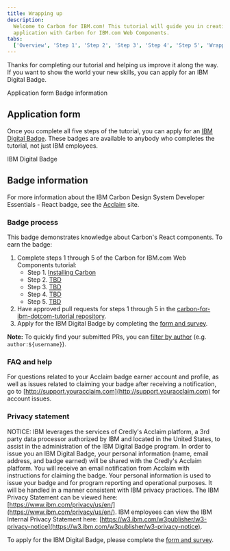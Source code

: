 ```yaml
---
title: Wrapping up
description:
  Welcome to Carbon for IBM.com! This tutorial will guide you in creating an
  application with Carbon for IBM.com Web Components.
tabs:
  ['Overview', 'Step 1', 'Step 2', 'Step 3', 'Step 4', 'Step 5', 'Wrapping up']
---
```


<PageDescription>

Thanks for completing our tutorial and helping us improve it along the way. If
you want to show the world your new skills, you can apply for an IBM Digital
Badge.

</PageDescription>

<AnchorLinks>

<AnchorLink>Application form</AnchorLink>
<AnchorLink>Badge information</AnchorLink>

</AnchorLinks>

## Application form

Once you complete all five steps of the tutorial, you can apply for an
[IBM Digital Badge](). These badges are available to anybody who completes the
tutorial, not just IBM employees.

<Row>
<Column colLg={8}>

<Caption>IBM Digital Badge</Caption>

</Column>
</Row>

## Badge information

For more information about the IBM Carbon Design System Developer Essentials -
React badge, see the [Acclaim](https://www.youracclaim.com/org/ibm/badge/tbd)
site.

### Badge process

This badge demonstrates knowledge about Carbon's React components. To earn the
badge:

1. Complete steps 1 through 5 of the Carbon for IBM.com Web Components tutorial:
   - Step 1. [Installing Carbon](/developing/web-components-tutorial/step-1)
   - Step 2. [TBD](/developing/web-components-tutorial/step-2)
   - Step 3. [TBD](/developing/web-components-tutorial/step-3)
   - Step 4. [TBD](/developing/web-components-tutorial/step-4)
   - Step 5. [TBD](/developing/web-components-tutorial/step-5)
2. Have approved pull requests for steps 1 through 5 in the
   [carbon-for-ibm-dotcom-tutorial repository](https://github.com/carbon-design-system/carbon-for-ibm-dotcom-tutorial).
3. Apply for the IBM Digital Badge by completing the [form and survey]().

<InlineNotification>

**Note:** To quickly find your submitted PRs, you can
[filter by author](https://github.com/carbon-design-system/carbon-for-ibm-dotcom-tutorial/pulls?utf8=%E2%9C%93&q=author%3Ausername)
(e.g. `author:${username}`).

</InlineNotification>

### FAQ and help

For questions related to your Acclaim badge earner account and profile, as well
as issues related to claiming your badge after receiving a notification, go to
[http://support.youracclaim.com](http://support.youracclaim.com) for account
issues.

### Privacy statement

NOTICE: IBM leverages the services of Credly's Acclaim platform, a 3rd party
data processor authorized by IBM and located in the United States, to assist in
the administration of the IBM Digital Badge program. In order to issue you an
IBM Digital Badge, your personal information (name, email address, and badge
earned) will be shared with the Credly's Acclaim platform. You will receive an
email notification from Acclaim with instructions for claiming the badge. Your
personal information is used to issue your badge and for program reporting and
operational purposes. It will be handled in a manner consistent with IBM privacy
practices. The IBM Privacy Statement can be viewed here:
[https://www.ibm.com/privacy/us/en/](https://www.ibm.com/privacy/us/en/). IBM
employees can view the IBM Internal Privacy Statement here:
[https://w3.ibm.com/w3publisher/w3-privacy-notice](https://w3.ibm.com/w3publisher/w3-privacy-notice).

To apply for the IBM Digital Badge, please complete the [form and survey]().
